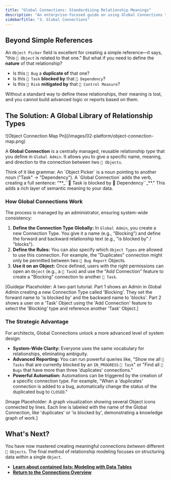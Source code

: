 ```yaml
---
title: "Global Connections: Standardizing Relationship Meanings"
description: "An enterprise-focused guide on using Global Connections to define reusable, meaningful relationship types (e.g., 'duplicates', 'is blocked by') for system-wide consistency."
sidebarTitle: "3. Global Connections"
---
```


## Beyond Simple References

An `Object Picker` field is excellent for creating a simple reference—it says, "this `🧊 Object` is related to that one." But what if you need to define the **nature** of that relationship?

- Is this `🧊 Bug` a **duplicate of** that one?
- Is this `🧊 Task` **blocked by** that `🧊 Dependency`?
- Is this `🧊 Risk` **mitigated by** that `🧊 Control Measure`?

Without a standard way to define these relationships, their meaning is lost, and you cannot build advanced logic or reports based on them.

## The Solution: A Global Library of Relationship Types

<Frame>
  ![Object Connection Map Pn](/images/02-platform/object-connection-map.png)
</Frame>

A **Global Connection** is a centrally managed, reusable relationship _type_ that you define in `Global Admin`. It allows you to give a specific name, meaning, and direction to the connection between two `🧊 Objects`.

<Tip>
  Think of it like grammar. An `Object Picker` is a noun pointing to another noun ("Task" → "Dependency"). A `Global Connection` adds the verb, creating a full sentence: "**_``🧊 Task is blocked by 🧊 Dependency``_**." This adds a rich layer of semantic meaning to your data.
</Tip>

### How Global Connections Work

The process is managed by an administrator, ensuring system-wide consistency:

1. **Define the Connection Type Globally:** In `Global Admin`, you create a new Connection Type. You give it a name (e.g., "Blocking") and define the forward and backward relationship text (e.g., "is blocked by" / "blocks").
2. **Define the Rules:** You can also specify which `Object Types` are allowed to use this connection. For example, the "Duplicates" connection might only be permitted between two `🧊 Bug Report` Objects.
3. **Use it on an Object:** Once defined, users with the right permissions can open an `Object` (e.g., a `🧊 Task`) and use the "Add Connection" feature to create a "Blocking" connection to another `🧊 Task`.

[Guidejar Placeholder: A two-part tutorial. Part 1 shows an Admin in Global Admin creating a new Connection Type called 'Blocking'. They set the forward name to 'is blocked by' and the backward name to 'blocks'. Part 2 shows a user on a 'Task' Object using the 'Add Connection' feature to select the 'Blocking' type and reference another 'Task' Object.]

### The Strategic Advantage

For architects, Global Connections unlock a more advanced level of system design:

- **System-Wide Clarity:** Everyone uses the same vocabulary for relationships, eliminating ambiguity.
- **Advanced Reporting:** You can run powerful queries like, "Show me all `🧊 Tasks` that are currently blocked by an `IN_PROGRESS` `🧊 Task`" or "Find all `🧊 Bugs` that have more than three 'duplicates' connections."
- **Powerful Automation:** Automations can be triggered by the creation of a specific connection type. For example, "When a 'duplicates' connection is added to a bug, automatically change the status of the duplicated bug to `CLOSED`."

[Image Placeholder: A graph visualization showing several Object icons connected by lines. Each line is labeled with the name of the Global Connection, like 'duplicates' or 'is blocked by', demonstrating a knowledge graph of work.]

## What's Next?

You have now mastered creating meaningful connections _between_ different `🧊 Objects`. The final method of relationship modeling focuses on structuring data _within_ a single `Object`.

- [**Learn about contained lists: Modeling with Data Tables**](/platform/core-concepts/object-connections/data-table-fields)
- [**Return to the Connections Overview**](/platform/core-concepts/object-connections)